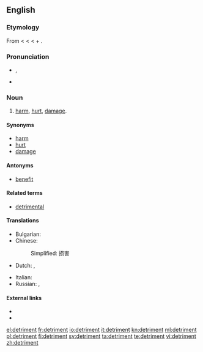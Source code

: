 {{also|détriment}}
==English==

===Etymology===
From {{etyl|fro}} {{term|detriment|lang=fro}} < {{etyl|la}} {{term|detrimentum||loss, damage, literally a rubbing off}} < {{term|deterere||to rub off, wear}} < {{term|de-||down, away}} + {{term|terere||to rub}}.

===Pronunciation===
* {{IPA|/ˈdɛtɹəmənt/}}, {{SAMPA|/"dEtr@m@nt/}}
* {{audio|en-us-detriment.ogg|Audio (US)}}

===Noun===
{{wikipedia|detriment (astrology)}}
{{en-noun}}

# [[harm]], [[hurt]], [[damage]].

====Synonyms====
* [[harm]]
* [[hurt]]
* [[damage]]

====Antonyms====
* [[benefit]]

====Related terms====
* [[detrimental]]

====Translations====
{{trans-top|harm, hurt, damage}}
* Bulgarian: {{t|bg|вреда|f|sc=Cyrl}}
* Chinese:
*: Simplified: 损害
* Dutch: {{t+|nl|schade|n}}, {{t+|nl|schadelijk}}
{{trans-mid}}
* Italian: {{t+|it|detrimento|m}}
* Russian: {{t|ru|вред|m}}, {{t|ru|ущерб|m}}
{{trans-bottom}}

====External links====
* {{R:Webster 1913}}
* {{R:Century 1911}}

[[el:detriment]]
[[fr:detriment]]
[[io:detriment]]
[[it:detriment]]
[[kn:detriment]]
[[ml:detriment]]
[[pl:detriment]]
[[fi:detriment]]
[[sv:detriment]]
[[ta:detriment]]
[[te:detriment]]
[[vi:detriment]]
[[zh:detriment]]
